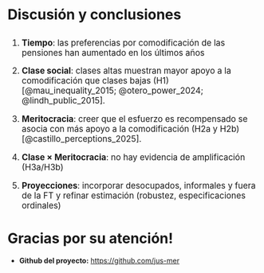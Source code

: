 
# Discusión y conclusiones {background-color="#491106ff"}

## 
:::: {.incremental style="font-size: 120%;"}

1. **Tiempo**: las preferencias por comodificación de las pensiones han aumentado en los últimos años 

2. **Clase social**: clases altas muestran mayor apoyo a la comodificación que clases bajas (H1) [@mau_inequality_2015; @otero_power_2024; @lindh_public_2015].

3. **Meritocracia**: creer que el esfuerzo es recompensado se asocia con más apoyo a la comodificación (H2a y H2b) [@castillo_perceptions_2025].

4. **Clase × Meritocracia**: no hay evidencia de amplificación (H3a/H3b) 

5. **Proyecciones**: incorporar desocupados, informales y fuera de la FT y refinar estimación (robustez, especificaciones ordinales)


::::

# Gracias por su atención! 

-   **Github del proyecto:** <https://github.com/jus-mer>
